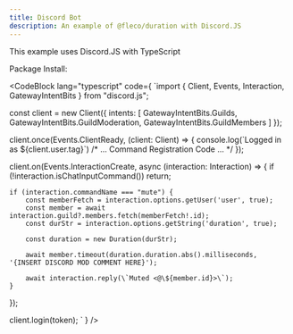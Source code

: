 ```yaml
---
title: Discord Bot
description: An example of @fleco/duration with Discord.JS
---
```



This example uses Discord.JS with TypeScript

Package Install:

<CodeCopy lang="bash" content="npm install discord.js @fleco/duration"/>

<CodeBlock
	lang="typescript"
	code={
`import { Client, Events, Interaction, GatewayIntentBits } from "discord.js";

const client = new Client({
	intents: [
		GatewayIntentBits.Guilds,
		GatewayIntentBits.GuildModeration,
		GatewayIntentBits.GuildMembers
	] 
});

client.once(Events.ClientReady, (client: Client) => {
	console.log(\`Logged in as \${client.user.tag}\`)
	/* ... Command Registration Code ... */
});

client.on(Events.InteractionCreate, async (interaction: Interaction) => {
	if (!interaction.isChatInputCommand()) return;

	if (interaction.commandName === "mute") {
		const memberFetch = interaction.options.getUser('user', true);
		const member = await interaction.guild?.members.fetch(memberFetch!.id);
		const durStr = interaction.options.getString('duration', true);

		const duration = new Duration(durStr);

		await member.timeout(duration.duration.abs().milliseconds, '{INSERT DISCORD MOD COMMENT HERE}');

		await interaction.reply(\`Muted <@\${member.id}>\`);
	}
});

client.login(token);
`
		}
	/>